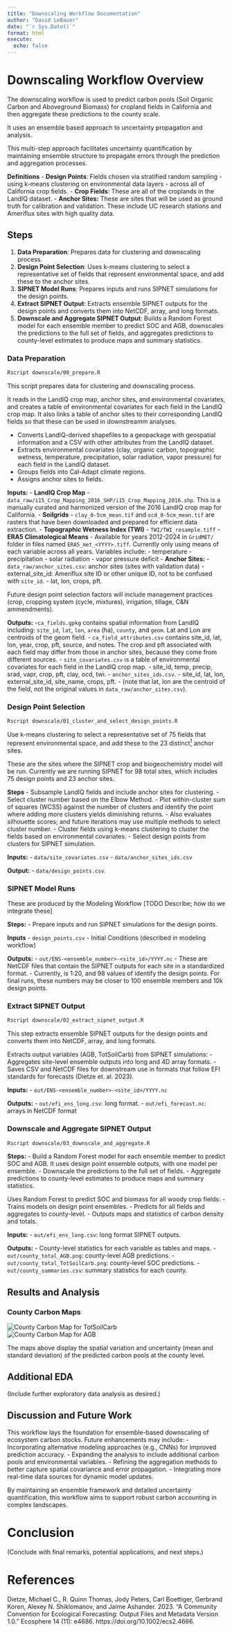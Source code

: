 ```yaml
---
title: "Downscaling Workflow Documentation"
author: "David LeBauer"
date: "`r Sys.Date()`"
format: html
execute:
  echo: false
---
```


# Downscaling Workflow Overview

The downscaling workflow is used to predict carbon pools (Soil Organic Carbon and Aboveground Biomass) for cropland fields in California and then aggregate these predictions to the county scale.

It uses an ensemble based approach to uncertainty propagation and analysis.

This multi-step approach facilitates uncertainty quantification by maintaining ensemble structure to propagate errors through the prediction and aggregation processes.

**Definitions**
  - **Design Points**: Fields chosen via stratified random sampling - using k-means clustering on environmental data layers - across all of California crop fields.
  - **Crop Fields**: These are all of the croplands in the LandIQ dataset.
  - **Anchor Sites:** These are sites that will be used as ground truth for calibration and validation. These include UC research stations and Ameriflux sites with high quality data.


## Steps

1. **Data Preparation**: Prepares data for clustering and downscaling process.
2. **Design Point Selection**: Uses k-means clustering to select a representative set of fields that represent environmental space, and add these to the anchor sites.
3. **SIPNET Model Runs**: Prepares inputs and runs SIPNET simulations for the design points.
4. **Extract SIPNET Output**: Extracts ensemble SIPNET outputs for the design points and converts them into NetCDF, array, and long formats.
5. **Downscale and Aggregate SIPNET Output**: Builds a Random Forest model for each ensemble member to predict SOC and AGB, downscales the predictions to the full set of fields, and aggregates predictions to county-level estimates to produce maps and summary statistics.

### Data Preparation

```sh
Rscript downscale/00_prepare.R
```

This script prepares data for clustering and downscaling process.

It reads in the LandIQ crop map, anchor sites, and environmental covariates, and creates a table of environmental covariates for each field in the LandIQ crop map. It also links a table of anchor sites to their corresponding LandIQ fields so that these can be used in downstreamm analyses.

- Converts LandIQ-derived shapefiles to a geopackage with geospatial information and a CSV with other attributes from the LandIQ dataset.
- Extracts environmental covariates (clay, organic carbon, topographic wetness, temperature, precipitation, solar radiation, vapor pressure) for each field in the LandIQ dataset.
- Groups fields into Cal-Adapt climate regions.
- Assigns anchor sites to fields.


**Inputs:**
- **LandIQ Crop Map**
  - `data_raw/i15_Crop_Mapping_2016_SHP/i15_Crop_Mapping_2016.shp`. This is a manually curated and harmonized version of the 2016 LandIQ crop map for California.
- **Soilgrids**
  - `clay_0-5cm_mean.tif` and `ocd_0-5cm_mean.tif` are rasters that have been downloaded and prepared for efficient data extraction.
- **Topographic Wetness Index (TWI)**
  - `TWI/TWI_resample.tiff`
- **ERA5 Climatological Means**
  - Available for years 2012-2024 in `GridMET/` folder in files named `ERA5_met_<YYYY>.tiff`. Currently only using means of each variable across all years. Variables include:
    - temperature
    - precipitation
    - solar radiation
    - vapor pressure deficit
- **Anchor Sites:**
    - `data_raw/anchor_sites.csv`: anchor sites (sites with validation data)
    - external_site_id: Ameriflux site ID or other unique ID, not to be confused with `site_id`.
    - lat, lon, crops, pft.


Future design point selection factors will include management practices (crop, cropping system (cycle, mixtures), irrigation, tillage, C&N ammendments).

**Outputs:** 
  -`ca_fields.gpkg` contains spatial information from LandIQ including: `site_id`, `lat`, `lon`, `area` (ha), `county`, and `geom`. Lat and Lon are centroids of the geom field.
  - `ca_field_attributes.csv` contains site_id, lat, lon, year, crop, pft, source, and notes. The crop and pft associated with each field may differ from those in anchor sites, because they come from different sources.
   - `site_covariates.csv` is a table of environmental covariates for each field in the LandIQ crop map. 
     - site_id, temp, precip, srad, vapr, crop, pft, clay, ocd, twi.
  - `anchor_sites_ids.csv`.
     - site_id, lat, lon, external_site_id, site_name, crops, pft.
     - (note that lat, lon are the centroid of the field, not the original values in `data_raw/anchor_sites.csv`).

### Design Point Selection

```sh
Rscript downscale/01_cluster_and_select_design_points.R
```

Use k-means clustering to select a representative set of 75 fields that represent environmental space, and add these to the 23 distinct[^1^] anchor sites.

[^1^]: There are 25 anchor sites but two have duplicate lat / lon coordinates. This will be addressed in future iterations analysis.

These are the sites where the SIPNET crop and biogeochemistry model will be run. Currently we are running SIPNET for 98 total sites, which includes 75 design points and 23 anchor sites. 

**Steps**
- Subsample LandIQ fields and include anchor sites for clustering.
- Select cluster number based on the Elbow Method.
  - Plot within-cluster sum of squares (WCSS) against the number of clusters and identify the point where adding more clusters yields diminishing returns.
  - Also evaluates silhouette scores; and future iterations may use multiple methods to select cluster number.
- Cluster fields using k-means clustering to cluster the fields based on environmental covariates.
- Select design points from clusters for SIPNET simulation.

**Inputs:**
- `data/site_covariates.csv`
- `data/anchor_sites_ids.csv`

**Output:** 
- `data/design_points.csv`.

### SIPNET Model Runs

These are produced by the Modeling Workflow
[TODO Describe; how do we integrate these]

**Steps:**
- Prepare inputs and run SIPNET simulations for the design points.

**Inputs**
- `design_points.csv`
- Initial Conditions (described in modeling workflow)

**Outputs:**
- `out/ENS-<ensemble_number>-<site_id>/YYYY.nc` 
  - These are NetCDF files that contain the SIPNET outputs for each site in a standardized format.
  - Currently, <ensemble_number> is 1:20, and 98 values of <site_id> identify the design points. For final runs, these numbers may be closer to 100 ensemble members and 10k design points.

### Extract SIPNET Output

```sh
Rscript downscale/02_extract_sipnet_output.R
```

This step extracts ensemble SIPNET outputs for the design points and converts them into NetCDF, array, and long formats. 


Extracts output variables (AGB, TotSoilCarb) from SIPNET simulations:
- Aggregates site-level ensemble outputs into long and 4D array formats.
- Saves CSV and NetCDF files for downstream use in formats that follow EFI standards for forecasts (Dietze et. al. 2023).

**Inputs:**
- `out/ENS-<ensemble_number>-<site_id>/YYYY.nc`

**Outputs:** 
- `out/efi_ens_long.csv`: long format.
- `out/efi_forecast.nc`: arrays in NetCDF format


### Downscale and Aggregate SIPNET Output

```sh
Rscript downscale/03_downscale_and_aggregate.R
```

**Steps:**
- Build a Random Forest model for each ensemble member to predict SOC and AGB. It uses design point ensemble outputs, with one model per ensemble.
- Downscale the predictions to the full set of fields.
- Aggregate predictions to county-level estimates to produce maps and summary statistics.

Uses Random Forest to predict SOC and biomass for all woody crop fields:
- Trains models on design point ensembles.
- Predicts for all fields and aggregates to county-level.
- Outputs maps and statistics of carbon density and totals.

**Inputs:**
- `out/efi_ens_long.csv`: long format SIPNET outputs.

**Outputs:** 
- County-level statistics for each variable as tables and maps.
- `out/county_total_AGB.png`: county-level AGB predictions.
- `out/county_total_TotSoilCarb.png`: county-level SOC predictions.
- `out/county_summaries.csv`: summary statistics for each county.



## Results and Analysis

### County Carbon Maps

![County Carbon Map for TotSoilCarb](downscale/figures/county_total_TotSoilCarb.png)  
![County Carbon Map for AGB](downscale/figures/county_total_AGB.png)

The maps above display the spatial variation and uncertainty (mean and standard deviation) of the predicted carbon pools at the county level.

## Additional EDA

(Include further exploratory data analysis as desired.)

## Discussion and Future Work

This workflow lays the foundation for ensemble-based downscaling of ecosystem carbon stocks. Future enhancements may include:
- Incorporating alternative modeling approaches (e.g., CNNs) for improved prediction accuracy.
- Expanding the analysis to include additional carbon pools and environmental variables.
- Refining the aggregation methods to better capture spatial covariance and error propagation.
- Integrating more real-time data sources for dynamic model updates.

By maintaining an ensemble framework and detailed uncertainty quantification, this workflow aims to support robust carbon accounting in complex landscapes.

# Conclusion

(Conclude with final remarks, potential applications, and next steps.)


# References

Dietze, Michael C., R. Quinn Thomas, Jody Peters, Carl Boettiger, Gerbrand Koren, Alexey N. Shiklomanov, and Jaime Ashander. 2023. “A Community Convention for Ecological Forecasting: Output Files and Metadata Version 1.0.” Ecosphere 14 (11): e4686. https://doi.org/10.1002/ecs2.4686.
